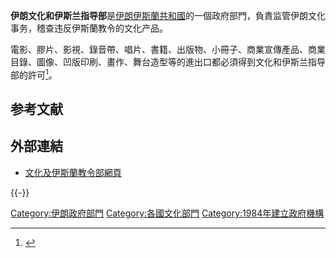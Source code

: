 {{Infobox Government agency
|agency_name     = 文化和伊斯兰指导部
|nativename      = وزارت فرهنگ و ارشاد اسلامی
|nativename_a    =
|nativename_r    =
|logo            = Coat of arms of Iran.svg
|logo_width      = 100px
|logo_caption    =
|seal            =
|seal_width      =
|seal_caption    =
|formed          = 1984年8月18日
|preceding1      =
|preceding2      =
|dissolved       =
|superseding     =
|jurisdiction    = [[伊朗伊斯蘭共和國|伊朗伊斯蘭共和國]]
|headquarters    =
|employees       =
|budget          =
|minister1_name  =
|minister1_pfo   =
|minister2_name  =
|minister2_pfo   =
|chief1_name     = [[賽義德·穆罕默德·侯賽尼|賽義德·穆罕默德·侯賽尼]]
|chief1_position = 
|chief2_name     = 
|chief2_position =
|parent_agency   =
|child1_agency   =
|child2_agency   =
|website         = [http://www.farhang.gov.ir/ 官方網頁]
|footnotes       =
}}
{{伊朗政治}}

'''伊朗文化和伊斯兰指导部'''是[[伊朗伊斯蘭共和國|伊朗伊斯蘭共和國]]的一個政府部門，負責监管伊朗文化事务，稽查违反伊斯蘭教令的文化产品。

電影、膠片、影視、錄音帶、唱片、書籍、出版物、小冊子、商業宣傳產品、商業目錄、圖像、凹版印刷、畫作、舞台造型等的進出口都必須得到文化和伊斯兰指导部的許可<ref>{{cite web |url = http://www.irantradelaw.com/wp-content/uploads/2010/03/Irans-Foreign-Trade-Regime-Report.pdf |title = Iran's Foreign Trade Regime Report |accessdate = June 22, 2011 |language = en |archive-url = https://web.archive.org/web/20130310232210/http://www.irantradelaw.com/wp-content/uploads/2010/03/Irans-Foreign-Trade-Regime-Report.pdf |archive-date = 2013-03-10 |dead-url = yes }}</ref>。

== 参考文献 ==
{{Reflist}}

== 外部連結 ==
* [http://www.farhang.gov.ir 文化及伊斯蘭教令部網頁]{{Wayback|url=http://www.farhang.gov.ir/ |date=20130828183249 }}

{{-}}
{{伊朗政府部門}}

{{DEFAULTSORT:Ministry Of Culture And Islamic Guidance}}
[[Category:伊朗政府部門|Category:伊朗政府部門]]
[[Category:各國文化部門|Category:各國文化部門]]
[[Category:1984年建立政府機構|Category:1984年建立政府機構]]

{{Iran-stub}}